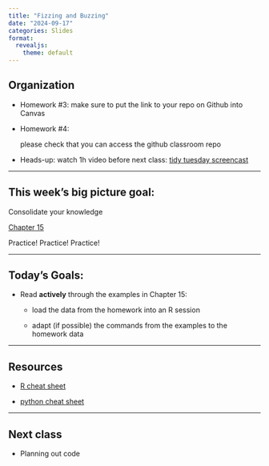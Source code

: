 ```yaml
---
title: "Fizzing and Buzzing"
date: "2024-09-17"
categories: Slides
format: 
  revealjs:
    theme: default
---
```


## Organization

- Homework #3: 
make sure to put the link to your repo on Github into Canvas

- Homework #4: 
  
  please check that you can access the github classroom repo
  
- Heads-up: 
watch 1h video before next class: [tidy tuesday screencast](https://www.youtube.com/embed/89l_3Y53qMM)


---

## This week's big picture goal:

Consolidate your knowledge 

[Chapter 15](https://srvanderplas.github.io/stat-computing-r-python/part-gen-prog/07-prog-data.html)

Practice! Practice! Practice!

---

## Today's Goals:


- Read **actively** through the examples in Chapter 15:

  - load the data from the homework into an R session 
  
  - adapt (if possible) the commands from the examples to the homework data


----

## Resources

- [R cheat sheet](https://srvanderplas.github.io/stat-computing-r-python/files/Short-refcard.pdf)

- [python cheat sheet](https://srvanderplas.github.io/stat-computing-r-python/files/Python3_reference_cheat_sheet.pdf)


----

## Next class

- Planning out code


